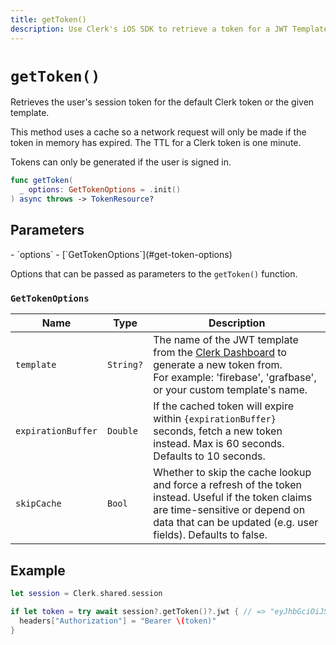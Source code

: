 ```yaml
---
title: getToken()
description: Use Clerk's iOS SDK to retrieve a token for a JWT Template that is defined in the Clerk Dashboard.
---
```


# `getToken()`

Retrieves the user's session token for the default Clerk token or the given template.

This method uses a cache so a network request will only be made if the token in memory has expired. The TTL for a Clerk token is one minute.

Tokens can only be generated if the user is signed in.

```swift {{ filename: 'Session' }}
func getToken(
  _ options: GetTokenOptions = .init()
) async throws -> TokenResource?
```

## Parameters

<Properties>
  - `options`
  - [`GetTokenOptions`](#get-token-options)
 
  Options that can be passed as parameters to the `getToken()` function.
</Properties>

### `GetTokenOptions`

| Name | Type | Description |
| - | - | - |
| `template` | `String?` | The name of the JWT template from the [Clerk Dashboard](https://dashboard.clerk.com/last-active?path=jwt-templates) to generate a new token from.<br />For example: 'firebase', 'grafbase', or your custom template's name. |
| `expirationBuffer` | `Double` | If the cached token will expire within `{expirationBuffer}` seconds, fetch a new token instead. Max is 60 seconds. Defaults to 10 seconds. |
| `skipCache` | `Bool` | Whether to skip the cache lookup and force a refresh of the token instead. Useful if the token claims are time-sensitive or depend on data that can be updated (e.g. user fields). Defaults to false. |

## Example

```swift
let session = Clerk.shared.session

if let token = try await session?.getToken()?.jwt { // => "eyJhbGciOiJSUzI1NiIsImtpZC..."
  headers["Authorization"] = "Bearer \(token)"
}
```
